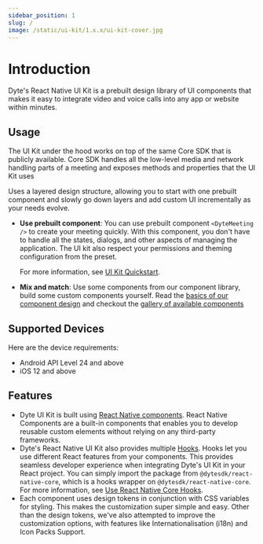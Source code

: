 ```yaml
---
sidebar_position: 1
slug: /
image: /static/ui-kit/1.x.x/ui-kit-cover.jpg
---
```


# Introduction

Dyte's React Native UI Kit is a prebuilt design library of UI components that makes it
easy to integrate video and voice calls into any app or website within minutes.

## Usage

The UI Kit under the hood works on top of the same Core SDK that is publicly available. Core SDK handles all the low-level media and network handling parts
of a meeting and exposes methods and properties that the UI Kit uses

Uses a layered design structure, allowing you to start with one prebuilt component and slowly go down layers and add custom UI incrementally as your needs evolve.

- **Use prebuilt component**: You can use prebuilt component `<DyteMeeting />` to
  create your meeting quickly. With this component, you don't have to handle all
  the states, dialogs, and other aspects of managing the application. The UI kit
  also respect your permissions and theming configuration from the preset.

  For more information, see [UI Kit Quickstart](/react-native/quickstart).

- **Mix and match**: Use some components from our component library, build some custom components yourself. Read the [basics of our component design](/react-native/basics/components-basics) and checkout the [gallery of available components](/react-native/components)

## Supported Devices

Here are the device requirements:

- Android API Level 24 and above
- iOS 12 and above

## Features

- Dyte UI Kit is built using
  [React Native components](https://reactnative.dev/docs/components-and-apis). React Native Components are a built-in components that enables you to develop reusable custom elements without relying on any third-party frameworks.
- Dyte's React Native UI Kit also provides multiple
  [Hooks](https://beta.reactjs.org/reference/react). Hooks let you use different
  React features from your components. This provides seamless developer
  experience when integrating Dyte's UI Kit in your React project. You can
  simply import the package from `@dytesdk/react-native-core`, which is a hooks
  wrapper on `@dytesdk/react-native-core`. For more information, see
  [Use React Native Core Hooks](/react-native/using-hooks).
- Each component uses design tokens in conjunction with CSS variables for
  styling. This makes the customization super simple and easy. Other than the
  design tokens, we've also attempted to improve the customization options, with
  features like Internationalisation (i18n) and Icon Packs Support.
